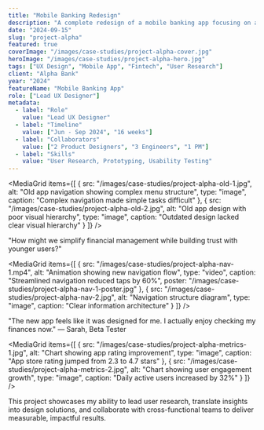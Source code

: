 ```yaml
---
title: "Mobile Banking Redesign"
description: "A complete redesign of a mobile banking app focusing on accessibility and user-friendly financial management for millennials and Gen Z users."
date: "2024-09-15"
slug: "project-alpha"
featured: true
coverImage: "/images/case-studies/project-alpha-cover.jpg"
heroImage: "/images/case-studies/project-alpha-hero.jpg"
tags: ["UX Design", "Mobile App", "Fintech", "User Research"]
client: "Alpha Bank"
year: "2024"
featureName: "Mobile Banking App"
role: ["Lead UX Designer"]
metadata:
  - label: "Role"
    value: "Lead UX Designer"
  - label: "Timeline"
    value: ["Jun - Sep 2024", "16 weeks"]
  - label: "Collaborators"
    value: ["2 Product Designers", "3 Engineers", "1 PM"]
  - label: "Skills"
    value: "User Research, Prototyping, Usability Testing"
---
```


<TextSection
  eyebrow="Overview"
  headline="Transforming mobile banking for the next generation"
  body="Project Alpha was a comprehensive redesign of Alpha Bank's mobile banking application. Our mission was to modernize the user experience and make financial management more accessible to younger users while maintaining security and trust."
  align="left"
  column="right"
/>

<MediaSection
  src="/images/case-studies/project-alpha-overview.jpg"
  alt="Mobile banking app screens showing the redesigned interface"
  type="image"
  caption="New mobile banking interface with simplified navigation and personalized dashboard"
/>

<TextSection
  eyebrow="The Challenge"
  headline="A 2.3-star app with frustrated users"
  body="The existing app had poor ratings and numerous complaints about complex navigation, outdated design, poor accessibility, and lack of personalization. Users were abandoning the app for competitors with more modern experiences."
  align="left"
  column="right"
/>

<MediaGrid
  items={[
    {
      src: "/images/case-studies/project-alpha-old-1.jpg",
      alt: "Old app navigation showing complex menu structure",
      type: "image",
      caption: "Complex navigation made simple tasks difficult"
    },
    {
      src: "/images/case-studies/project-alpha-old-2.jpg",
      alt: "Old app design with poor visual hierarchy",
      type: "image",
      caption: "Outdated design lacked clear visual hierarchy"
    }
  ]}
/>

<TextSection
  eyebrow="My Role"
  headline="Leading UX from research to implementation"
  body="As the Lead UX Designer, I owned the end-to-end design process: conducting user research and competitive analysis, creating user flows and wireframes, designing high-fidelity prototypes, leading usability testing sessions, and collaborating with developers during implementation."
  align="left"
  column="right"
/>

<CenteredText>
  "How might we simplify financial management while building trust with younger users?"
</CenteredText>

<TextSection
  eyebrow="Research & Discovery"
  headline="Understanding user pain points"
  body="We conducted interviews with 25 users across different age groups and analyzed app store reviews to identify critical pain points. The research revealed three major issues affecting user satisfaction and app adoption."
  align="left"
  column="right"
/>

<MediaSection
  src="/images/case-studies/project-alpha-research.mp4"
  alt="User research session recording"
  type="video"
  caption="Usability testing session revealing navigation challenges"
  poster="/images/case-studies/project-alpha-research-poster.jpg"
/>

<TextSection
  eyebrow="Key Findings"
  headline="Three critical problems to solve"
  body="Navigation Complexity: Users struggled to find basic features like transfers and statements. Visual Hierarchy: Important information was buried in dense text blocks. Trust Issues: The outdated design made users question the app's security and reliability."
  align="left"
  column="right"
/>

<TextSection
  eyebrow="User Personas"
  headline="Designing for diverse needs"
  body="We developed three primary personas representing our target audience: Sarah (26), a young professional seeking quick spending insights; Michael (42), a business owner needing efficient transaction management; and Elena (65), a retiree valuing simplicity and accessibility."
  align="left"
  column="right"
/>

<MediaSection
  src="/images/case-studies/project-alpha-personas.jpg"
  alt="User personas showing three different user types"
  type="image"
  caption="Three primary personas guided our design decisions"
/>

<TextSection
  eyebrow="Design Solution"
  headline="Simplified navigation for effortless banking"
  body="I redesigned the navigation with a bottom tab bar featuring four core sections: Home (personalized dashboard), Accounts (balance overview), Pay (transfers & payments), and More (settings & support). This reduced navigation depth from 4-5 levels to just 2-3 taps for any feature."
  align="left"
  column="right"
/>

<MediaGrid
  items={[
    {
      src: "/images/case-studies/project-alpha-nav-1.mp4",
      alt: "Animation showing new navigation flow",
      type: "video",
      caption: "Streamlined navigation reduced taps by 60%",
      poster: "/images/case-studies/project-alpha-nav-1-poster.jpg"
    },
    {
      src: "/images/case-studies/project-alpha-nav-2.jpg",
      alt: "Navigation structure diagram",
      type: "image",
      caption: "Clear information architecture"
    }
  ]}
/>

<TextSection
  eyebrow="Visual Design"
  headline="Modern, accessible, and trustworthy"
  body="The new design featured a clean, modern color palette conveying trust and professionalism. We increased contrast ratios to meet WCAG AA standards, implemented consistent spacing and typography using an 8pt grid system, and created custom illustrations to make complex financial concepts approachable."
  align="left"
  column="right"
/>

<MediaSection
  src="/images/case-studies/project-alpha-visual.jpg"
  alt="Visual design system showing colors, typography, and components"
  type="image"
  caption="Design system built for accessibility and scalability"
/>

<TextSection
  eyebrow="Personalized Dashboard"
  headline="Financial insights at a glance"
  body="The redesigned home screen displays real-time balance and recent transactions, spending insights and budgeting tools, quick actions for frequent tasks, and personalized financial tips. Users can now understand their financial health in seconds, not minutes."
  align="left"
  column="right"
/>

<MediaSection
  src="/images/case-studies/project-alpha-dashboard.mp4"
  alt="Interactive dashboard prototype"
  type="video"
  caption="Personalized dashboard adapts to individual spending patterns"
  poster="/images/case-studies/project-alpha-dashboard-poster.jpg"
/>

<CenteredText>
  "The new app feels like it was designed for me. I actually enjoy checking my finances now."
  — Sarah, Beta Tester
</CenteredText>

<TextSection
  eyebrow="Results"
  headline="Measurable impact on user satisfaction"
  body="After launching the redesigned app, we saw dramatic improvements across all metrics. The app store rating increased from 2.3 to 4.7 stars. User task completion rate improved by 68%. Support tickets decreased by 45%. Daily active users increased by 32%."
  align="left"
  column="right"
/>

<MediaGrid
  items={[
    {
      src: "/images/case-studies/project-alpha-metrics-1.jpg",
      alt: "Chart showing app rating improvement",
      type: "image",
      caption: "App store rating jumped from 2.3 to 4.7 stars"
    },
    {
      src: "/images/case-studies/project-alpha-metrics-2.jpg",
      alt: "Chart showing user engagement growth",
      type: "image",
      caption: "Daily active users increased by 32%"
    }
  ]}
/>

<TextSection
  eyebrow="Key Learnings"
  headline="What I learned from this project"
  body="Accessibility is essential: Designing for accessibility improved the experience for all users, not just those with disabilities. Simple navigation wins: Reducing cognitive load through clear navigation significantly improved usability across all age groups. Test early and often: Regular usability testing helped us catch and fix issues before development, saving time and resources."
  align="left"
  column="right"
/>

<CenteredText>
  This project showcases my ability to lead user research, translate insights into design solutions, and collaborate with cross-functional teams to deliver measurable, impactful results.
</CenteredText>
